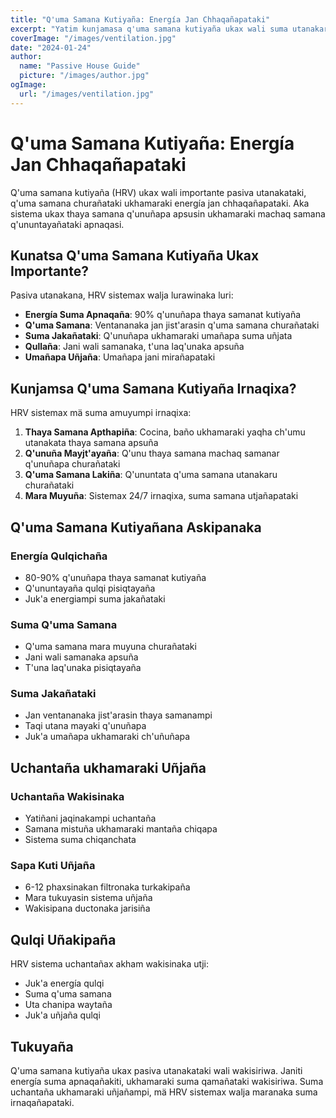 ```yaml
---
title: "Q'uma Samana Kutiyaña: Energía Jan Chhaqañapataki"
excerpt: "Yatim kunjamasa q'uma samana kutiyaña ukax wali suma utanakar q'uma samana churañataki, energía jan chhaqañapataki."
coverImage: "/images/ventilation.jpg"
date: "2024-01-24"
author:
  name: "Passive House Guide"
  picture: "/images/author.jpg"
ogImage:
  url: "/images/ventilation.jpg"
---
```


# Q'uma Samana Kutiyaña: Energía Jan Chhaqañapataki

Q'uma samana kutiyaña (HRV) ukax wali importante pasiva utanakataki, q'uma samana churañataki ukhamaraki energía jan chhaqañapataki. Aka sistema ukax thaya samana q'unuñapa apsusin ukhamaraki machaq samana q'ununtayañataki apnaqasi.

## Kunatsa Q'uma Samana Kutiyaña Ukax Importante?

Pasiva utanakana, HRV sistemax walja lurawinaka luri:

- **Energía Suma Apnaqaña**: 90% q'unuñapa thaya samanat kutiyaña
- **Q'uma Samana**: Ventananaka jan jist'arasin q'uma samana churañataki
- **Suma Jakañataki**: Q'unuñapa ukhamaraki umañapa suma uñjata
- **Qullaña**: Jani wali samanaka, t'una laq'unaka apsuña
- **Umañapa Uñjaña**: Umañapa jani mirañapataki

## Kunjamsa Q'uma Samana Kutiyaña Irnaqixa?

HRV sistemax mä suma amuyumpi irnaqixa:

1. **Thaya Samana Apthapiña**: Cocina, baño ukhamaraki yaqha ch'umu utanakata thaya samana apsuña
2. **Q'unuña Mayjt'ayaña**: Q'unu thaya samana machaq samanar q'unuñapa churañataki
3. **Q'uma Samana Lakiña**: Q'ununtata q'uma samana utanakaru churañataki
4. **Mara Muyuña**: Sistemax 24/7 irnaqixa, suma samana utjañapataki

## Q'uma Samana Kutiyañana Askipanaka

### Energía Qulqichaña
- 80-90% q'unuñapa thaya samanat kutiyaña
- Q'ununtayaña qulqi pisiqtayaña
- Juk'a energiampi suma jakañataki

### Suma Q'uma Samana
- Q'uma samana mara muyuna churañataki
- Jani wali samanaka apsuña
- T'una laq'unaka pisiqtayaña

### Suma Jakañataki
- Jan ventananaka jist'arasin thaya samanampi
- Taqi utana mayaki q'unuñapa
- Juk'a umañapa ukhamaraki ch'uñuñapa

## Uchantaña ukhamaraki Uñjaña

### Uchantaña Wakisinaka
- Yatiñani jaqinakampi uchantaña
- Samana mistuña ukhamaraki mantaña chiqapa
- Sistema suma chiqanchata

### Sapa Kuti Uñjaña
- 6-12 phaxsinakan filtronaka turkakipaña
- Mara tukuyasin sistema uñjaña
- Wakisipana ductonaka jarisiña

## Qulqi Uñakipaña

HRV sistema uchantañax akham wakisinaka utji:
- Juk'a energía qulqi
- Suma q'uma samana
- Uta chanipa waytaña
- Juk'a uñjaña qulqi

## Tukuyaña

Q'uma samana kutiyaña ukax pasiva utanakataki wali wakisiriwa. Janiti energía suma apnaqañakiti, ukhamaraki suma qamañataki wakisiriwa. Suma uchantaña ukhamaraki uñjañampi, mä HRV sistemax walja maranaka suma irnaqañapataki.
